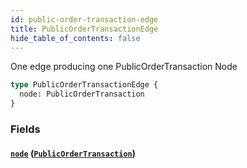 ```yaml
---
id: public-order-transaction-edge
title: PublicOrderTransactionEdge
hide_table_of_contents: false
---
```



One edge producing one PublicOrderTransaction Node

```graphql
type PublicOrderTransactionEdge {
  node: PublicOrderTransaction
}
```


### Fields

#### [`node`](#) ([`PublicOrderTransaction`](/demand/api/graphql-storefront/reference/objects/public-order-transaction))






